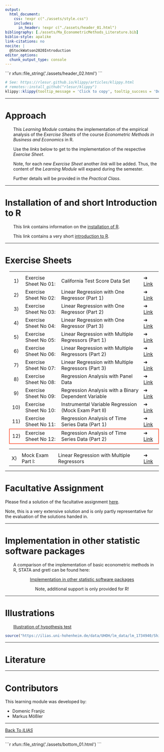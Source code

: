 ```yaml
---
output:
  html_document:
    css: !expr c("./assets/style.css")
    includes:
      in_header: !expr c("./assets/header_01.html")
bibliography: [./assets/Ma_EconometricMethods_Literature.bib]
biblio-style: apalike
link-citations: no
nocite: | 
  @StockWatson2020Introduction
editor_options: 
  chunk_output_type: console
---
```


<!--..........................................................................-->
<!--..........................................................................-->

<!-- Include header -->

````{=html}
```r
xfun::file_string('./assets/header_02.html')
```
````

```r

# See: https://rlesur.github.io/klippy/articles/klippy.html
# remotes::install_github("rlesur/klippy")
klippy::klippy(tooltip_message = 'Click to copy', tooltip_success = 'Done', position = c('top', 'right'))

```

<!--..........................................................................-->
<!--..........................................................................-->

<!--..........................................................................-->
<hr />

# Approach

<div style="margin-left: 20pt">

This *Learning Module* contains the implementation of the empirical analysis of the *Exercise Sheets* of the course *Econometric Methods in Business and Economics* in <span class="R">R</span>.

Use the *links* below to get to the implementation of the respective *Exercise Sheet*.

Note, for each new *Exercise Sheet* another *link* will be added. Thus, the content of the *Learning Module* will expand during the semester.

Further details will be provided in the *Practical Class*.

</div>



<!--..........................................................................-->
<hr />

# Installation of and short Introduction to <span class="R">R</span>

<div style="margin-left: 20pt">

This link contains information on the [installation of <span class="R">R</span>](./00_RInstallation_XX.html).

This link contains a very short [introduction to <span class="R">R</span>](./00_RBasics_XX.html). 

</div>



<!--..........................................................................-->
<hr />

# Exercise Sheets

<div style="margin-left: 10pt">

<table style="width:100%">
  <tr>
    <th style="width:4%"></th>
    <th style="width:25%"></th>
    <th style="width:59%"></th>
    <th style="width:12%"></th>
  </tr>
  <!-- ..... -->
  <tr>
    <td style="text-align:center">
    <span>1)</span>
    </td>
    <td>
    Exercise Sheet No 01:
    </td>
    <td>
    California Test Score Data Set
    </td>
    <td>
    &#10140; [Link](01_ExerciseSheet_No01_XX.html)
    </td>
  </tr>
  <!-- ..... -->
  <tr>
    <td style="text-align:center">
    <span>2)</span>
    </td>
    <td>
    Exercise Sheet No 02:
    </td>
    <td>
    Linear Regression with One Regressor (Part 1)
    </td>
    <td>
    &#10140; [Link](02_ExerciseSheet_No02_XX.html)
    </td>
  </tr>
  <!-- ..... -->
  <tr>
    <td style="text-align:center">
    <span>3)</span>
    </td>
    <td>
    Exercise Sheet No 03:
    </td>
    <td>
    Linear Regression with One Regressor (Part 2)
    </td>
    <td>
    &#10140; [Link](03_ExerciseSheet_No03_XX.html)
    </td>
  </tr>
  <!-- ..... -->
  <tr>
    <td style="text-align:center">
    <span>4)</span>
    </td>
    <td>
    Exercise Sheet No 04:
    </td>
    <td>
    Linear Regression with One Regressor (Part 3)
    </td>
    <td>
    &#10140; [Link](04_ExerciseSheet_No04_XX.html)
    </td>
  </tr>
  <!-- ..... -->
  <tr>
    <td style="text-align:center">
    <span>5)</span>
    </td>
    <td>
    Exercise Sheet No 05:
    </td>
    <td>
    Linear Regression with Multiple Regressors (Part 1)
    </td>
    <td>
    &#10140; [Link](05_ExerciseSheet_No05_XX.html)
    </td>
  </tr>
  <!-- ..... -->
  <tr>
    <td style="text-align:center">
    <span>6)</span>
    </td>
    <td>
    Exercise Sheet No 06:
    </td>
    <td>
    Linear Regression with Multiple Regressors (Part 2)
    </td>
    <td>
    &#10140; [Link](06_ExerciseSheet_No06_XX.html)
    </td>
  </tr>
  <!-- ..... -->
  <tr>
    <td style="text-align:center">
    <span>7)</span>
    </td>
    <td>
    Exercise Sheet No 07:
    </td>
    <td>
    Linear Regression with Multiple Regressors (Part 3)
    </td>
    <td>
    &#10140; [Link](07_ExerciseSheet_No07_XX.html)
    </td>
  </tr>
  <!-- ..... -->
  <tr>
    <td style="text-align:center">
    <span>8)</span>
    </td>
    <td>
    Exercise Sheet No 08:
    </td>
    <td>
    Regression Analysis with Panel Data
    </td>
    <td>
    &#10140; [Link](08_ExerciseSheet_No08_XX.html)
    </td>
  </tr>
  <!-- ..... -->
  <tr>
    <td style="text-align:center">
    <span>9)</span>
    </td>
    <td>
    Exercise Sheet No 09:
    </td>
    <td>
    Regression Analysis with a Binary Dependent Variable
    </td>
    <td>
    &#10140; [Link](09_ExerciseSheet_No09_XX.html)
    </td>
  </tr>
  <!-- ..... -->
  <tr>
    <td style="text-align:center">
    <span>10)</span>
    </td>
    <td>
    Exercise Sheet No 10:
    </td>
    <td>
    Instrumental Variable Regression (Mock Exam Part II)
    </td>
    <td>
    &#10140; [Link](10_ExerciseSheet_No10_XX.html)
    </td>
  </tr>
  <!-- ..... -->
  <tr>
    <td style="text-align:center">
    <span>11)</span>
    </td>
    <td>
    Exercise Sheet No 11:
    </td>
    <td>
    Regression Analysis of Time Series Data (Part 1)
    </td>
    <td>
    &#10140; [Link](11_ExerciseSheet_No11_XX.html)
    </td>
  </tr>
  <!-- ..... -->
  <tr style="border: 2px solid tomato">
    <td style="text-align:center">
    <span>12)</span>
    </td>
    <td>
    Exercise Sheet No 12:
    </td>
    <td>
    Regression Analysis of Time Series Data (Part 2)
    </td>
    <td>
    &#10140; [Link](12_ExerciseSheet_No12_XX.html)
    </td>
  </tr>
  
</table>

<!-- <p style="text-indent: 20pt">...</p> -->

<table style="width:100%">
  <tr>
    <th style="width:4%"></th>
    <th style="width:25%"></th>
    <th style="width:59%"></th>
    <th style="width:12%"></th>
  </tr>
  <!-- ..... -->
  <tr>
    <td style="text-align:center">
    <span>X)</span>
    </td>
    <td>
    Mock Exam Part I:
    </td>
    <td>
    Linear Regression with Multiple Regressors
    </td>
    <td>
    &#10140; [Link](XX_MockExam_TaskNo01_XX.html)
    </td>
  </tr>

</table>

</div>

<!--..........................................................................-->
<hr />

# Facultative Assignment

Please find a solution of the facultative assignment [here](./XX_Assignment_XX.html).

Note, this is a very extensive solution and is only partly representative for the evaluation of the solutions handed in.

<!-- <hr /> -->

<!-- # Mock Take Home Assignment -->

<!-- Please find a mock take home assignment on ILIAS ([GoTo](https://ilias.uni-hohenheim.de/goto.php?target=fold_1176942&client_id=UHOH)) -->

<!-- This mock take home assignment will give you an example how the final assessment in the course will proceed. -->

<!-- Please find the discussion of the mock take home assignment [here](./98_MockTakeHomeAssignment/98_MockTakeHomeAssignment_XX.html). -->

<!--..........................................................................-->
<!-- <hr /> -->

<!-- # Overview of <span class="R">R</span> functions and packages -->

<!-- An overview of important <span class="R">R</span> <span class="emp01">functions</span> and <span class="emp01">packages</span> can be found [here](./99_FunctionsOverview/99_FunctionsOverview_XX.html). -->

<!-- <span class="emp01">Note, this overview is not complete and thus, not a substitute to the discussion of the exercise sheets above!</span> -->

<!--..........................................................................-->
<hr />

# Implementation in other statistic software packages

<div style="margin-left: 20pt">

A comparison of the implementation of basic econometric methods in <span class="emp01">R</span>, <span class="emp01">STATA</span> and <span class="emp01">gretl</span> can be found here:

</div>

<center>
<!-- <span class="emp01">[Implementation in other statistic software packages](./SoftwareImplementation_StockWatson_VXX/index.html)</span></span> -->
<span class="emp01">[Implementation in other statistic software packages](https://ilias.uni-hohenheim.de/data/UHOH/lm_data/lm_1857407/SoftwareImplementation_StockWatson/index.html)</span></span>

<span class="emp01">Note, additional support is only provided for <span class="R">R!</span></span>
</center>

<!-- .......................................................................... -->
<hr />

# Illustrations

<div style="margin-left: 20pt">

[Illustration of hypothesis test](./illustration-tool/sim-hyp-tes-ill/sim_hyp_tes_ill.html)

</div>



<!--..........................................................................-->
<!-- <hr /> -->

<!-- # Illustrations (using *R-Shiny*) -->

<!-- <span style="font-size: 20pt; text-decoration: underline">Approach</spam> -->

<!-- <div style="margin-left: 20pt"> -->

<!-- To run the application on your local computer, please follow the instructions below: -->

<!-- 1) Sign into *ILIAS* using your university of Hohenheim account. -->
<!-- 2) Open *R* or *RStudio*. -->
<!-- 3) Copy the code chunk for the respective illustration (see below) -->
<!-- 4) Insert the code chunk into your console and hit enter. -->
<!-- 5) A browser window with the application should open. -->
<!-- 6) To terminate the application by -->
<!--     1) closing the browser window -->
<!--     2) clicking into the console pane and hitting ESC. -->

<!-- </div> -->

<!-- <span style="font-size: 20pt; text-decoration: underline">Illustrations</spam> -->

<!-- <div style="margin-left: 20pt"> -->

<!-- <span style="font-size: 18pt; text-decoration: none">Illustration of Hypothesis Tests</spam> -->

```r

source("https://ilias.uni-hohenheim.de/data/UHOH/lm_data/lm_1734940/ShinyApplications/RunApp_IllustrationHypothesisTest_ShinyApplication.R")

```

<!-- </div> -->

<!--..........................................................................-->
<hr />

# Literature

<div style="margin-left: 20pt">

<div id="refs"></div>

</div>

<!--..........................................................................-->
<hr />

# Contributors

This learning module was developed by:

* Domenic Franjic
* Markus Mößler

<!--..........................................................................-->
<hr />

<p class="back01">
[Back To *ILIAS*](https://ilias.uni-hohenheim.de/goto.php?target=crs_1513853&client_id=UHOH)
</p>

<!--..........................................................................-->
<hr />

<!--..........................................................................--> 
<!-- THIS IS THE END --> 

<!-- Include bottom -->

````{=html}
```r
xfun::file_string('./assets/bottom_01.html')
```
````
